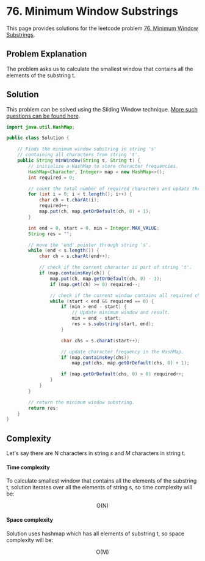 
# 76. Minimum Window Substrings

This page provides solutions for the leetcode problem [76. Minimum Window Substrings](https://leetcode.com/problems/minimum-window-substring/).


## Problem Explanation 

The problem asks us to calculate the smallest window that contains all the elements of the substring $\text{t}$.


## Solution

This problem can be solved using the Sliding Window technique. [More such questions can be found here](/data-structures-and-algorithms/sliding-window).

<Tabs>
  <TabItem value="Java" label="Java" default>

```java
import java.util.HashMap;

public class Solution {

    // Finds the minimum window substring in string 's' 
    // containing all characters from string 't'.
    public String minWindow(String s, String t) {
        // initialize a HashMap to store character frequencies.
        HashMap<Character, Integer> map = new HashMap<>();
        int required = 0;

        // count the total number of required characters and update the HashMap.
        for (int i = 0; i < t.length(); i++) {
            char ch = t.charAt(i);
            required++;
            map.put(ch, map.getOrDefault(ch, 0) + 1);
        }

        int end = 0, start = 0, min = Integer.MAX_VALUE;
        String res = "";

        // move the 'end' pointer through string 's'.
        while (end < s.length()) {
            char ch = s.charAt(end++);

            // check if the current character is part of string 't'.
            if (map.containsKey(ch)) {
                map.put(ch, map.getOrDefault(ch, 0) - 1);
                if (map.get(ch) >= 0) required--;

                // check if the current window contains all required characters.
                while (start < end && required == 0) {
                    if (min > end - start) {
                        // Update minimum window and result.
                        min = end - start;
                        res = s.substring(start, end);
                    }

                    char chs = s.charAt(start++);

                    // update character frequency in the HashMap.
                    if (map.containsKey(chs)) 
                        map.put(chs, map.getOrDefault(chs, 0) + 1);

                    if (map.getOrDefault(chs, 0) > 0) required++;
                }
            }
        }

        // return the minimum window substring.
        return res;
    }
}
```
</TabItem>
</Tabs>

## Complexity 

Let's say there are $\text{N}$ characters in string $s$ and $M$ characters in string $\text{t}$.

#### Time complexity 

To calculate smallest window that contains all the elements of the substring $\text{t}$, solution iterates over all the elements of string $\text{s}$, so time complexity will be:

$$
\text{O(N)}
$$

#### Space complexity

Solution uses hashmap which has all elements of substring $\text{t}$, so space complexity will be:

$$
\text{O(M)}
$$